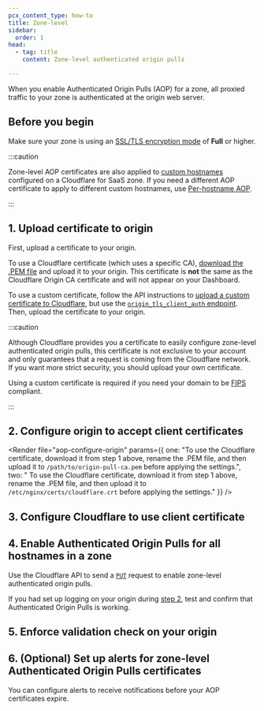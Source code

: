```yaml
---
pcx_content_type: how-to
title: Zone-level
sidebar:
  order: 1
head:
  - tag: title
    content: Zone-level authenticated origin pulls

---
```



When you enable Authenticated Origin Pulls (AOP) for a zone, all proxied traffic to your zone is authenticated at the origin web server.

## Before you begin

Make sure your zone is using an [SSL/TLS encryption mode](/ssl/origin-configuration/ssl-modes/) of **Full** or higher.

:::caution

Zone-level AOP certificates are also applied to [custom hostnames](/cloudflare-for-platforms/cloudflare-for-saas/domain-support/) configured on a Cloudflare for SaaS zone.
If you need a different AOP certificate to apply to different custom hostnames, use [Per-hostname AOP](/ssl/origin-configuration/authenticated-origin-pull/set-up/per-hostname/).

:::

## 1. Upload certificate to origin

First, upload a certificate to your origin.

To use a Cloudflare certificate (which uses a specific CA), [download the .PEM file](/ssl/static/authenticated_origin_pull_ca.pem) and upload it to your origin. This certificate is **not** the same as the Cloudflare Origin CA certificate and will not appear on your Dashboard.

To use a custom certificate, follow the API instructions to [upload a custom certificate to Cloudflare](/ssl/edge-certificates/custom-certificates/uploading/#upload-a-custom-certificate), but use the [`origin_tls_client_auth` endpoint](/api/operations/zone-level-authenticated-origin-pulls-upload-certificate). Then, upload the certificate to your origin.

:::caution


Although Cloudflare provides you a certificate to easily configure zone-level authenticated origin pulls, this certificate is not exclusive to your account and only guarantees that a request is coming from the Cloudflare network. If you want more strict security, you should upload your own certificate.

Using a custom certificate is required if you need your domain to be [FIPS](https://en.wikipedia.org/wiki/Federal_Information_Processing_Standards) compliant.


:::

## 2. Configure origin to accept client certificates

<Render file="aop-configure-origin" params={{ one: "To use the Cloudflare certificate, download it from step 1 above, rename the .PEM file, and then upload it to `/path/to/origin-pull-ca.pem` before applying the settings.", two: " To use the Cloudflare certificate, download it from step 1 above, rename the .PEM file, and then upload it to `/etc/nginx/certs/cloudflare.crt` before applying the settings." }} />

## 3. Configure Cloudflare to use client certificate

<Render file="aop-enable-feature" />

## 4. Enable Authenticated Origin Pulls for all hostnames in a zone

Use the Cloudflare API to send a [`PUT`](/api/operations/zone-level-authenticated-origin-pulls-set-enablement-for-zone) request to enable zone-level authenticated origin pulls.

If you had set up logging on your origin during [step 2](#2-configure-origin-to-accept-client-certificates), test and confirm that Authenticated Origin Pulls is working.

## 5. Enforce validation check on your origin

<Render file="aop-enforce-validation" />

## 6. (Optional) Set up alerts for zone-level Authenticated Origin Pulls certificates

You can configure alerts to receive notifications before your AOP certificates expire.

<AvailableNotifications product="SSL/TLS" notificationFilter="Zone-level Authenticated Origin Pulls Certificate Expiration Alert" />

<Render file="get-started" product="notifications" />

